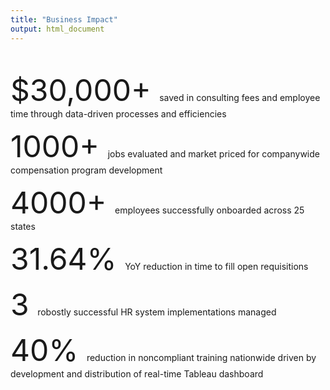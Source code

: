 ```yaml
---
title: "Business Impact"
output: html_document
---
```



\

 <font size="12"> $30,000+ </font> saved in consulting fees and employee time through data-driven processes and efficiencies

 <font size="12"> 1000+ </font> jobs evaluated and market priced for companywide compensation program development

 <font size="12"> 4000+ </font> employees successfully onboarded across 25 states

 <font size="12"> 31.64% </font> YoY reduction in time to fill open requisitions

 <font size="12"> 3 </font> robostly successful HR system implementations managed

 <font size="12"> 40% </font> reduction in noncompliant training nationwide driven by development and distribution of real-time Tableau dashboard


\
\










